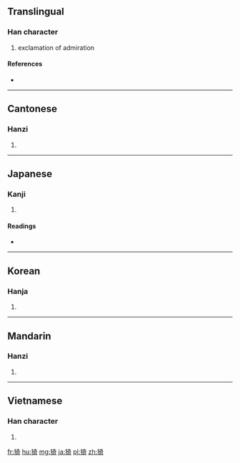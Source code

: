 ==Translingual==

===Han character===
{{Han char|rn=94|rad=犬|as=08|sn=11|four=4422<sub>1</sub>|canj=大竹大一口 (KHKMR)}}

# exclamation of admiration

====References====
* {{Han ref|kx=0713.200|dkj=20493|dj=1125.150|hdz=21352.040|uh=7317|ud=29463|bh=D661|bd=54881}}

----

==Cantonese==

===Hanzi===
{{yue-hanzi|jyut=|y=yi1}}

# {{defn|lang=yue|sort=犬08}}

----

==Japanese==

===Kanji===
{{ja-kanji|grade=|rs=犬08}}

# {{defn|lang=ja|sort=犬08}}

====Readings====
* {{ja-readings|on=[[い]] (i)|kun=[[あう]] (au), [[うるわしい]] (uruwashii), [[ながい]] (nagai)|nanori=}}

----

==Korean==

===Hanja===
{{ko-hanja|hangeul=[[의]], [[아]]|eumhun=|rv=ui, a|mr=ŭi, a|y=uy, a}}

# {{defn|lang=ko|sort=犬08}}

----

==Mandarin==

===Hanzi===
{{cmn-hanzi|pin=[[yī]] ([[yi1]])|wg=i<sup>1</sup>}}

# {{defn|lang=cmn|sort=犬08}}

----

==Vietnamese==

===Han character===
{{vi-hantu|[[y]], [[ỷ]], [[ả]], [[gà]]|rs=犬08}}

# {{defn|lang=vi|sort=犬08}}

[[fr:猗]]
[[hu:猗]]
[[mg:猗]]
[[ja:猗]]
[[pl:猗]]
[[zh:猗]]